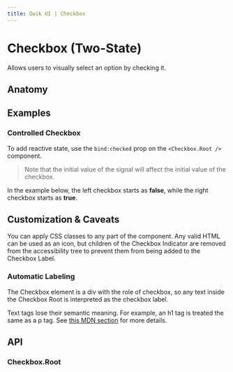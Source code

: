 ```yaml
---
title: Qwik UI | Checkbox
---
```


# Checkbox (Two-State)

Allows users to visually select an option by checking it.

<Showcase name="hero" />

## Anatomy

## Examples

### Controlled Checkbox

To add reactive state, use the `bind:checked` prop on the `<Checkbox.Root />` component.

<Showcase name="controlled" />

> Note that the initial value of the signal will affect the initial value of the checkbox.

In the example below, the left checkbox starts as **false**, while the right checkbox starts as **true**.

<Showcase name="controlled-values" />

## Customization & Caveats

You can apply CSS classes to any part of the component. Any valid HTML can be used as an icon, but children of the Checkbox Indicator are removed from the accessibility tree to prevent them from being added to the Checkbox Label.

### Automatic Labeling

The Checkbox element is a div with the role of checkbox, so any text inside the Checkbox Root is interpreted as the checkbox label.

Text tags lose their semantic meaning. For example, an h1 tag is treated the same as a p tag. See [this MDN section](https://developer.mozilla.org/en-US/docs/Web/Accessibility/ARIA/Roles/checkbox_role#all_descendants_are_presentational) for more details.

## API

### Checkbox.Root

<Showcase name="pizza" />
